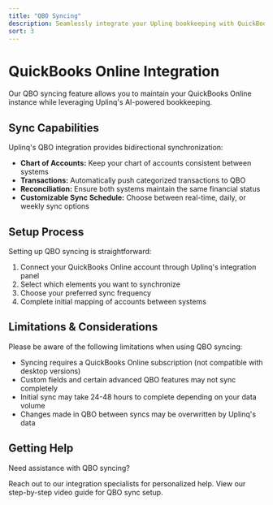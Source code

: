 ```yaml
---
title: "QBO Syncing"
description: Seamlessly integrate your Uplinq bookkeeping with QuickBooks Online
sort: 3
---
```


# QuickBooks Online Integration

<Callout type="info" title="Feature Overview">
Our QBO syncing feature allows you to maintain your QuickBooks Online instance while leveraging Uplinq's AI-powered bookkeeping.
</Callout>

## Sync Capabilities

Uplinq's QBO integration provides bidirectional synchronization:

- **Chart of Accounts:** Keep your chart of accounts consistent between systems
- **Transactions:** Automatically push categorized transactions to QBO
- **Reconciliation:** Ensure both systems maintain the same financial status
- **Customizable Sync Schedule:** Choose between real-time, daily, or weekly sync options

## Setup Process

Setting up QBO syncing is straightforward:

1. Connect your QuickBooks Online account through Uplinq's integration panel
2. Select which elements you want to synchronize
3. Choose your preferred sync frequency
4. Complete initial mapping of accounts between systems

## Limitations & Considerations

<Callout type="warn" title="Important Notes">
Please be aware of the following limitations when using QBO syncing:
</Callout>

- Syncing requires a QuickBooks Online subscription (not compatible with desktop versions)
- Custom fields and certain advanced QBO features may not sync completely
- Initial sync may take 24-48 hours to complete depending on your data volume
- Changes made in QBO between syncs may be overwritten by Uplinq's data

## Getting Help

Need assistance with QBO syncing?

<div className="grid grid-cols-1 gap-4 sm:grid-cols-2">
  <Card title="Contact Support" href="/help/contact-support" icon="message-circle">
    Reach out to our integration specialists for personalized help.
  </Card>
  <Card title="Watch Tutorial" href="/training/qbo-integration" icon="video">
    View our step-by-step video guide for QBO sync setup.
  </Card>
</div>